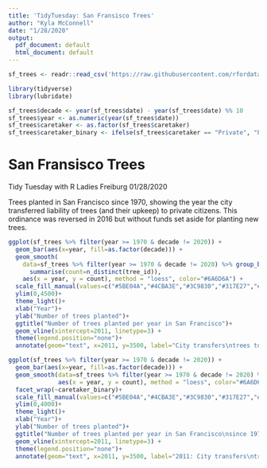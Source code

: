 ```yaml
---
title: 'TidyTuesday: San Fransisco Trees'
author: "Kyla McConnell"
date: "1/28/2020"
output:
  pdf_document: default
  html_document: default
---
```


```r
sf_trees <- readr::read_csv('https://raw.githubusercontent.com/rfordatascience/tidytuesday/master/data/2020/2020-01-28/sf_trees.csv')  

library(tidyverse)
library(lubridate)

sf_trees$decade <- year(sf_trees$date) - year(sf_trees$date) %% 10
sf_trees$year <- as.numeric(year(sf_trees$date))
sf_trees$caretaker <- as.factor(sf_trees$caretaker)
sf_trees$caretaker_binary <- ifelse(sf_trees$caretaker == "Private", "Private", "Public")
```

# San Fransisco Trees
Tidy Tuesday with R Ladies Freiburg 01/28/2020

Trees planted in San Francisco since 1970, showing the year the city transferred liability of trees (and their upkeep) to private citizens. This ordinance was reversed in 2016  but without funds set aside for planting new trees. 

```r
ggplot(sf_trees %>% filter(year >= 1970 & decade != 2020)) +
  geom_bar(aes(x=year, fill=as.factor(decade))) +
  geom_smooth(
    data=sf_trees %>% filter(year >= 1970 & decade != 2020) %>% group_by(year) %>%
      summarise(count=n_distinct(tree_id)),
    aes(x = year, y = count), method = "loess", color="#6A6D6A") +
  scale_fill_manual(values=c("#5BE04A","#4CBA3E","#3C9830","#317E27","#26611F"))+
  ylim(0,4500)+
  theme_light()+
  xlab("Year")+
  ylab("Number of trees planted")+
  ggtitle("Number of trees planted per year in San Francisco")+
  geom_vline(xintercept=2011, linetype=3) +
  theme(legend.position="none")+
  annotate(geom="text", x=2011, y=3500, label="City transfers\ntrees to private liability", hjust=-.03, size=3)
```

```r
ggplot(sf_trees %>% filter(year >= 1970 & decade != 2020)) +
  geom_bar(aes(x=year, fill=as.factor(decade))) +
  geom_smooth(data=sf_trees %>% filter(year >= 1970 & decade != 2020) %>% group_by(year, caretaker_binary) %>% summarise(count=n_distinct(tree_id)),
              aes(x = year, y = count), method = "loess", color="#6A6D6A")+
  facet_wrap(~caretaker_binary)+
  scale_fill_manual(values=c("#5BE04A","#4CBA3E","#3C9830","#317E27","#26611F"))+
  ylim(0,4000)+
  theme_light()+
  xlab("Year")+
  ylab("Number of trees planted")+
  ggtitle("Number of trees planted per year in San Francisco\nsince 1970 by private and public caretakers")+
  geom_vline(xintercept=2011, linetype=3) +
  theme(legend.position="none")+
  annotate(geom="text", x=2011, y=3500, label="2011: City transfers\ntrees to private liability", hjust=1.03, size=3)
```



